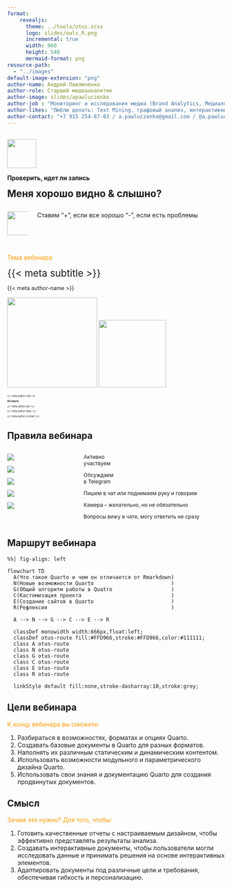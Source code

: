 ```yaml
---
format:
    revealjs:
      theme: ../tools/otus.scss
      logo: slides/owls_R.png
      incremental: true
      width: 960
      height: 540
      mermaid-format: png
resource-path: 
  - "../images"
default-image-extension: "png"
author-name: Андрей Павлюченко
author-role: Старший медиааналитик
author-image: slides/apawluczenko
author-job : "Мониторинг и исследования медиа (Brand Analytics, Медиалогия, R, Python)"
author-likes: "Люблю делать: Text Mining, графовый анализ, интерактивные дэшборды"
author-contact: "+7 915 254-87-83 / a.pawluczenko@gmail.com / @a.pawluczenko"
---
```


##  {#slide-rec data-menu-title="Запись" background-image="slides/slide.jpg" background-size="contain"}

![](slides/rec){.absolute top="15" left="91" width="67"}

[**Проверить, идет ли запись**]{.absolute top="20" left="171"}

[**Меня хорошо видно & слышно?**]{.absolute top="120" left="80.5" style="font-size:1.6em;"}

::: {.columns layout-valign="bottom"}
::: {.column width="10%"}
![](slides/plus){.absolute top="370" left="91" width="55" height="55"}
:::

::: {.column width="90%"}
[Ставим "+", если все хорошо "-", если есть проблемы]{.absolute top="363" left="159"}
:::
:::

##  {#slide-intro data-menu-title="О вебинаре" background-image="slides/slide.jpg" background-size="contain"}

[Тема вебинара]{.absolute top="48" left="53" style="color:#FF9900 !important;"}

[{{< meta subtitle >}}]{.absolute top="120" left="53" style="font-size:1.6em;"}

[{{< meta author-name >}}]{.absolute top="284" left="323" style="font-size:0.9em;"}

![](slides/or){.absolute top="284" left="66" height="208"} ![]({{< meta author-image >}}){.absolute top="310" left="112" height="156"}

::: {.absolute top="332" left="323" style="font-size:0.4em;"}
{{< meta author-role >}}

**Об опыте:**

{{< meta author-job >}}

{{< meta author-likes >}}

{{< meta author-contact >}}
:::

## Правила вебинара {background-image="slides/slide.jpg" background-size="contain"}

::: {.columns .absolute left=88 style="font-size:0.85em;"}
::: {.column width="20%"}
![](slides/rules-active){.center-big}

![](slides/rules-offtop){.center-big}

![](slides/rules-ask){.center-big}

![](slides/rules-presense){.center-big}

![](slides/rules-delay){.center-big}
:::

::: {.column style="margin:0!important;"}
Активно \
участвуем

Обсуждаем \
в Telegram

Пишем в чат или поднимаем руку и говорим

Камера – желательно, но не обязательно

Вопросы вижу в чате,
могу ответить не сразу
:::
:::

## Маршрут вебинара {background-image="slides/slide.jpg" background-size="contain"}

```mermaid
%%| fig-align: left

flowchart TD
  A(Что такое Quarto и чем он отличается от Rmarkdown)
  N(Новые возможности Quarto                         )
  G(Общий алгоритм работы в Quatro                   )
  C(Кастомизация проекта                             )
  E(Создание сайтов в Quarto                         )
  R(Рефлексия                                        )
  
  A --> N --> G --> C --> E --> R
  
  classDef monowidth width:666px,float:left;
  classDef otus-route fill:#FFD966,stroke:#FFD966,color:#111111;
  class A otus-route
  class N otus-route
  class G otus-route
  class C otus-route
  class E otus-route
  class R otus-route
  
  linkStyle default fill:none,stroke-dasharray:10,stroke:grey;
```

## Цели вебинара {.smaller background-image="slides/slide.jpg" background-size="contain"}

[К концу вебинара вы сможете:]{style="color:#FF9900 !important;"}

1. [Разбираться в возможностях, форматах и опциях Quarto.]{}
2. [Создавать базовые документы в Quarto для разных форматов.]{}
3. [Наполнять их различным статическим и динамическим контентом.]{}
4. [Использовать возможности модульного и параметрического дизайна Quarto.]{}
5. [Использовать свои знания и документацию Quarto для создания продвинутых документов.]{}

## Смысл {.smaller background-image="slides/slide.jpg" background-size="contain"}

[Зачем это нужно? Для того, чтобы:]{style="color:#FF9900 !important;"}

1. [Готовить качественные отчеты с настраиваемым дизайном, чтобы эффективно представлять результаты анализа.]{}
2. [Создавать интерактивные документы, чтобы пользователи могли исследовать данные и принимать решения на основе интерактивных элементов.]{}
3. [Адаптировать документы под различные цели и требования, обеспечивая гибкость и персонализацию.]{}